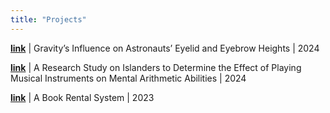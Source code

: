 ```yaml
---
title: "Projects"
---
```

::: {.column-page}

**[link](https://github.com/jamiet1/Gravity-s-Influence-on-Astronauts-Eyelid-and-Eyebrow-Heights)** | Gravity’s Influence on Astronauts’ Eyelid and Eyebrow Heights | 2024

**[link](https://github.com/jamiet1/A_Research_Study_on_Arithmetic_Abilities)** | A Research Study on Islanders to Determine the Effect of Playing Musical Instruments on Mental Arithmetic Abilities | 2024 

**[link](https://github.com/jamiet1/book_rental_system)** | A Book Rental System | 2023
<p></p>
:::

<link rel="me" href="https://jamiet.netlify.app">
